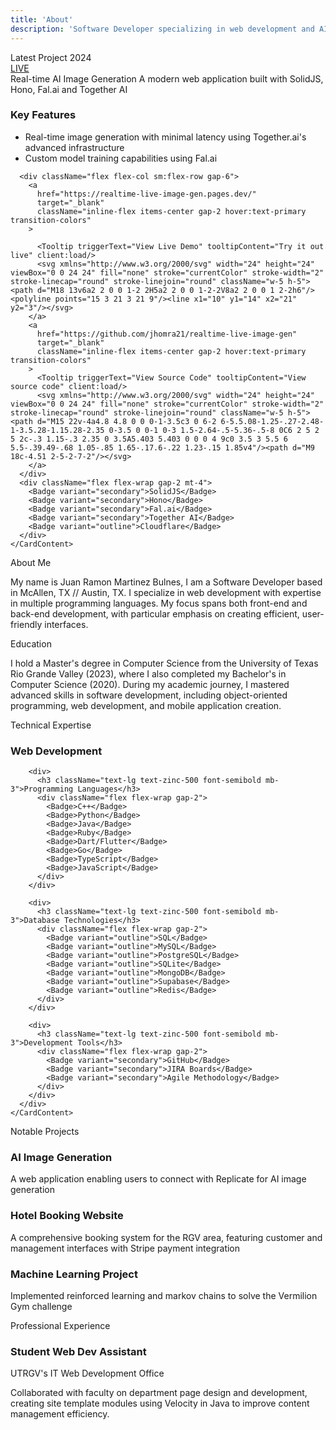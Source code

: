 ```yaml
---
title: 'About'
description: 'Software Developer specializing in web development and AI applications'
---
```



<div className="space-y-12 max-w-4xl mx-auto">
  <Card className="p-6 max-w-full border border-zinc-300 bg-primary/5 relative overflow-hidden">
    <div className="absolute top-0 right-0 w-32 h-32 -translate-y-16 translate-x-16">
      <div className="absolute inset-0 bg-primary/10 rounded-full blur-3xl"></div>
    </div>
    <CardHeader>
      <div className="flex items-center justify-between mb-2">
        <div className="flex items-center gap-2">
          <Badge variant="default" className="bg-primary hover:bg-primary">Latest Project</Badge>
          <Badge variant="outline" className="text-white">2024</Badge>
        </div>
        <Badge variant="outline" className="flex items-center gap-1.5">
         <a 
          href="https://realtime-live-image-gen.pages.dev/" 
          target="_blank" 
          className="inline-flex items-center gap-2 hover:text-white transition-colors"
        >
          <span className="relative flex h-2 w-2">
            <span className="animate-ping absolute inline-flex h-full w-full rounded-full bg-green-400 opacity-75"></span>
            <span className="relative inline-flex rounded-full h-2 w-2 bg-green-500"></span>
          </span>
          LIVE
          </a>  
        </Badge>
      </div>
      <CardTitle className="text-3xl font-bold">Real-time AI Image Generation</CardTitle>
      <CardDescription className="text-lg">
        A modern web application built with SolidJS, Hono, Fal.ai and Together AI
      </CardDescription>
    </CardHeader>
    <CardContent className="space-y-4 relative z-10">
      <div className="flex flex-col">
        <h3 className="text-md">Key Features</h3>
        <ul className="list-disc pl-4 space-y-2 text-muted-foreground">
          <li>Real-time image generation with minimal latency using Together.ai's advanced infrastructure</li>
          <li>Custom model training capabilities using Fal.ai</li>
        </ul>
      </div>

      <div className="flex flex-col sm:flex-row gap-6">
        <a 
          href="https://realtime-live-image-gen.pages.dev/" 
          target="_blank" 
          className="inline-flex items-center gap-2 hover:text-primary transition-colors"
        >
          
          <Tooltip triggerText="View Live Demo" tooltipContent="Try it out live" client:load/>
          <svg xmlns="http://www.w3.org/2000/svg" width="24" height="24" viewBox="0 0 24 24" fill="none" stroke="currentColor" stroke-width="2" stroke-linecap="round" stroke-linejoin="round" className="w-5 h-5"><path d="M18 13v6a2 2 0 0 1-2 2H5a2 2 0 0 1-2-2V8a2 2 0 0 1 2-2h6"/><polyline points="15 3 21 3 21 9"/><line x1="10" y1="14" x2="21" y2="3"/></svg>
        </a>
        <a 
          href="https://github.com/jhomra21/realtime-live-image-gen" 
          target="_blank" 
          className="inline-flex items-center gap-2 hover:text-primary transition-colors"
        >
          <Tooltip triggerText="View Source Code" tooltipContent="View source code" client:load/>
          <svg xmlns="http://www.w3.org/2000/svg" width="24" height="24" viewBox="0 0 24 24" fill="none" stroke="currentColor" stroke-width="2" stroke-linecap="round" stroke-linejoin="round" className="w-5 h-5"><path d="M15 22v-4a4.8 4.8 0 0 0-1-3.5c3 0 6-2 6-5.5.08-1.25-.27-2.48-1-3.5.28-1.15.28-2.35 0-3.5 0 0-1 0-3 1.5-2.64-.5-5.36-.5-8 0C6 2 5 2 5 2c-.3 1.15-.3 2.35 0 3.5A5.403 5.403 0 0 0 4 9c0 3.5 3 5.5 6 5.5-.39.49-.68 1.05-.85 1.65-.17.6-.22 1.23-.15 1.85v4"/><path d="M9 18c-4.51 2-5-2-7-2"/></svg>
        </a>
      </div>
      <div className="flex flex-wrap gap-2 mt-4">
        <Badge variant="secondary">SolidJS</Badge>
        <Badge variant="secondary">Hono</Badge>
        <Badge variant="secondary">Fal.ai</Badge>
        <Badge variant="secondary">Together AI</Badge>
        <Badge variant="outline">Cloudflare</Badge>
      </div>
    </CardContent>
  </Card>

  <Card className="p-6">
    <CardHeader>
      <CardTitle className="text-2xl font-bold">About Me</CardTitle>
    </CardHeader>
    <CardContent>
      <p>
        My name is Juan Ramon Martinez Bulnes, I am a Software Developer based in McAllen, TX // Austin, TX. I specialize in web development
        with expertise in multiple programming languages. My focus spans both front-end and back-end development, with particular emphasis on creating efficient, user-friendly
        interfaces.
      </p>
    </CardContent>
  </Card>

  <Card className="p-6">
    <CardHeader>
      <CardTitle className="text-2xl font-bold">Education</CardTitle>
    </CardHeader>
    <CardContent>
      <p>
        I hold a Master's degree in Computer Science from the University of Texas Rio Grande Valley (2023), where I
        also completed my Bachelor's in Computer Science (2020). During my academic journey, I mastered advanced
        skills in software development, including object-oriented programming, web development, and mobile
        application creation.
      </p>
    </CardContent>
  </Card>

  <Card className="p-6">
    <CardHeader>
      <CardTitle className="text-2xl font-bold">Technical Expertise</CardTitle>
    </CardHeader>
    <CardContent>
      <div className="space-y-6">
        <div>
          <h3 className="text-lg text-zinc-500 font-semibold mb-3">Web Development</h3>
          <div className="flex flex-wrap gap-2">
            <Tooltip client:load 
              triggerText="Ruby on Rails" 
              tooltipContent="Web framework"
              icon="Gem" />
            <Tooltip client:load 
              triggerText="Node.js" 
              tooltipContent="Runtime environment"
              icon="Server" />
            <Tooltip client:load 
              triggerText="Bun" 
              tooltipContent="Runtime environment"
              icon="ChefHat" />
            <Tooltip client:load 
              triggerText="Express" 
              tooltipContent="Web framework"
              icon="Network" />
            <Tooltip client:load 
              triggerText="Hono" 
              tooltipContent="Web framework"
              icon="Webhook" />
            <Tooltip client:load 
              triggerText="React" 
              tooltipContent="JavaScript library"
              icon="Atom" />
            <Tooltip client:load 
              triggerText="SolidJS" 
              tooltipContent="JavaScript library"
              icon="Boxes" />
            <Tooltip client:load 
              triggerText="Flask" 
              tooltipContent="Python framework"
              icon="Beaker" />
            <Tooltip client:load 
              triggerText="nginx" 
              tooltipContent="Web server"
              icon="Server" />
            <Tooltip client:load 
              triggerText="Cloudflare" 
              tooltipContent="Deployment platform"
              icon="Cloud" />
            <Tooltip client:load 
              triggerText="Heroku" 
              tooltipContent="Deployment platform"
              icon="Cloud" />
            <Tooltip client:load 
              triggerText="Vercel" 
              tooltipContent="Deployment platform"
              icon="Triangle" />
            <Tooltip client:load 
              triggerText="Docker" 
              tooltipContent="Containerization platform"
              icon="Box" />
          </div>
        </div>

        <div>
          <h3 className="text-lg text-zinc-500 font-semibold mb-3">Programming Languages</h3>
          <div className="flex flex-wrap gap-2">
            <Badge>C++</Badge>
            <Badge>Python</Badge>
            <Badge>Java</Badge>
            <Badge>Ruby</Badge>
            <Badge>Dart/Flutter</Badge>
            <Badge>Go</Badge>
            <Badge>TypeScript</Badge>
            <Badge>JavaScript</Badge>
          </div>
        </div>

        <div>
          <h3 className="text-lg text-zinc-500 font-semibold mb-3">Database Technologies</h3>
          <div className="flex flex-wrap gap-2">
            <Badge variant="outline">SQL</Badge>
            <Badge variant="outline">MySQL</Badge>
            <Badge variant="outline">PostgreSQL</Badge>
            <Badge variant="outline">SQLite</Badge>
            <Badge variant="outline">MongoDB</Badge>
            <Badge variant="outline">Supabase</Badge>
            <Badge variant="outline">Redis</Badge>
          </div>
        </div>

        <div>
          <h3 className="text-lg text-zinc-500 font-semibold mb-3">Development Tools</h3>
          <div className="flex flex-wrap gap-2">
            <Badge variant="secondary">GitHub</Badge>
            <Badge variant="secondary">JIRA Boards</Badge>
            <Badge variant="secondary">Agile Methodology</Badge>
          </div>
        </div>
      </div>
    </CardContent>
  </Card>

  <Card className="p-6">
    <CardHeader>
      <CardTitle className="text-2xl font-bold">Notable Projects</CardTitle>
    </CardHeader>
    <CardContent>
      <div className="grid grid-cols-1 md:grid-cols-2 lg:grid-cols-3 gap-6">
        <div>
          <h3 className="text-lg font-semibold mb-2">AI Image Generation</h3>
          <p className="text-muted-foreground">
            A web application enabling users to connect with Replicate for AI image generation
          </p>
        </div>
        <div>
          <h3 className="text-lg font-semibold mb-2">Hotel Booking Website</h3>
          <p className="text-muted-foreground">
            A comprehensive booking system for the RGV area, featuring customer and management interfaces with Stripe payment integration
          </p>
        </div>
        <div>
          <h3 className="text-lg font-semibold mb-2">Machine Learning Project</h3>
          <p className="text-muted-foreground">
            Implemented reinforced learning and markov chains to solve the Vermilion Gym challenge
          </p>
        </div>
      </div>
    </CardContent>
  </Card>

  <Card className="p-6">
    <CardHeader>
      <CardTitle className="text-2xl font-bold">Professional Experience</CardTitle>
    </CardHeader>
    <CardContent>
      <h3 className="text-lg font-semibold mb-2">Student Web Dev Assistant</h3>
      <p className="text-muted-foreground mb-2">UTRGV's IT Web Development Office</p>
      <p>
        Collaborated with faculty on department page design and development, creating site template modules using Velocity in Java to improve content management efficiency.
      </p>
    </CardContent>
  </Card>
</div>